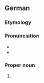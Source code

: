 ==German==
{{wikipedia}}
{{wikipedia|lang=de}}

===Etymology===
{{af|de|Bremen|-er-|Hafen}}

===Pronunciation===
* {{IPA|de|/bʁeːmɐˈhaːfən/}}
* {{audio|de|De-Bremerhaven.ogg|Audio}}

===Proper noun===
{{de-proper noun|n}}

# {{place|de|city|s/Bremen|in northwestern|c/Germany|t=Bremerhaven}}